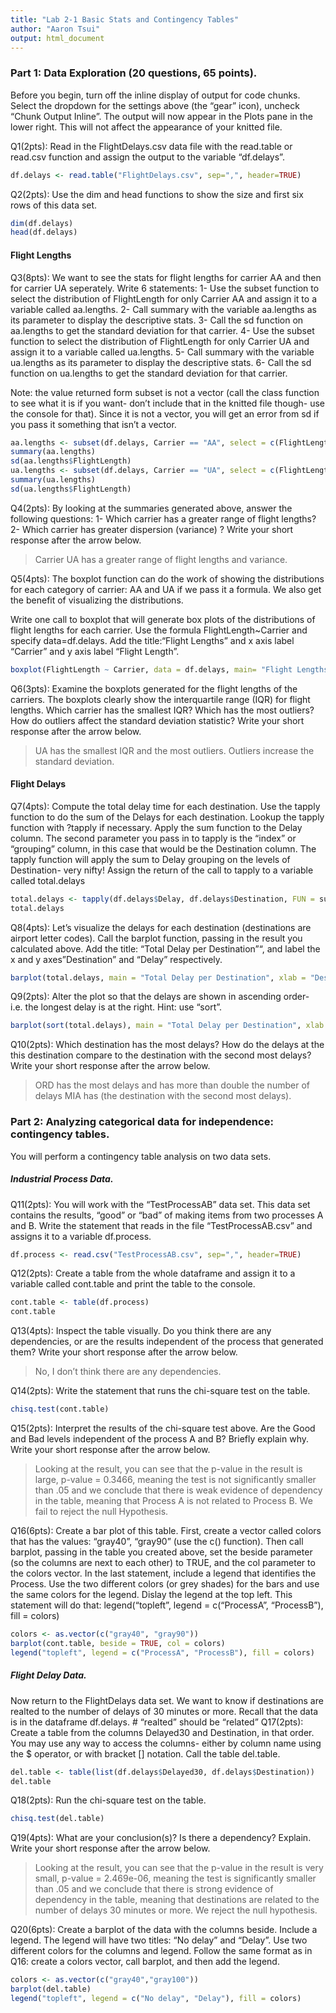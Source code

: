 ---
title: "Lab 2-1 Basic Stats and Contingency Tables"
author: "Aaron Tsui"
output: html_document
---

### Part 1: Data Exploration (20 questions, 65 points).

Before you begin, turn off the inline display of output for code chunks.
Select the dropdown for the settings above (the "gear" icon), uncheck "Chunk Output Inline". The output will now appear in the Plots pane in the lower right. This will not affect the appearance of your knitted file.

Q1(2pts): Read in the FlightDelays.csv data file with the read.table or read.csv function and assign the output to the variable "df.delays".

```{r}
df.delays <- read.table("FlightDelays.csv", sep=",", header=TRUE)
```

Q2(2pts): Use the dim and head functions to show the size and first six rows of this data set.

```{r}
dim(df.delays)
head(df.delays)
```

#### Flight Lengths

Q3(8pts): We want to see the stats for flight lengths for carrier AA and then for carrier UA seperately. Write 6 statements:
1- Use the subset function to select the distribution of FlightLength for only Carrier AA and assign it to a variable called aa.lengths.
2- Call summary with the variable aa.lengths as its parameter to display the descriptive stats.
3- Call the sd function on aa.lengths to get the standard deviation for that carrier.
4- Use the subset function to select the distribution of FlightLength for only Carrier UA and assign it to a variable called ua.lengths.
5- Call summary with the variable ua.lengths as its parameter to display the descriptive stats.
6- Call the sd function on ua.lengths to get the standard deviation for that carrier.

Note: the value returned form subset is not a vector (call the class function to see what it is if you want- don't include that in the knitted file though- use the console for that). Since it is not a vector, you will get an error from sd if you pass it something that isn't a vector.

```{r}
aa.lengths <- subset(df.delays, Carrier == "AA", select = c(FlightLength))
summary(aa.lengths)
sd(aa.lengths$FlightLength)
ua.lengths <- subset(df.delays, Carrier == "UA", select = c(FlightLength))
summary(ua.lengths)
sd(ua.lengths$FlightLength)
```

Q4(2pts): By looking at the summaries generated above, answer the following questions:
1- Which carrier has a greater range of flight lengths?
2- Which carrier has greater dispersion (variance) ?
Write your short response after the arrow below.

> Carrier UA has a greater range of flight lengths and variance.

Q5(4pts): The boxplot function can do the work of showing the distributions for each category of carrier: AA and UA if we pass it a formula. We also get the benefit of visualizing the distributions.

Write one call to boxplot that will generate box plots of the distributions of flight lengths for each carrier. Use the formula FlightLength~Carrier and specify data=df.delays. Add the title:"Flight Lengths" and x axis label "Carrier" and y axis label "Flight Length".

```{r}
boxplot(FlightLength ~ Carrier, data = df.delays, main= "Flight Lengths", xlab = "Carrier", ylab = "Flight Length")

```

Q6(3pts): Examine the boxplots generated for the flight lengths of the carriers. The boxplots clearly show the interquartile range (IQR) for flight lengths. Which carrier has the smallest IQR? Which has the most outliers? How do outliers affect the standard deviation statistic?
Write your short response after the arrow below.

> UA has the smallest IQR and the most outliers. Outliers increase the standard deviation.

#### Flight Delays

Q7(4pts): Compute the total delay time for each destination.
Use the tapply function to do the sum of the Delays for each destination. Lookup the tapply function with ?tapply if necessary. Apply the sum function to the Delay column. The second parameter you pass in to tapply is the "index" or "grouping" column, in this case that would be the Destination column. The tapply function will apply the sum to Delay grouping on the levels of Destination- very nifty! Assign the return of the call to tapply to a variable called total.delays

```{r}
total.delays <- tapply(df.delays$Delay, df.delays$Destination, FUN = sum)
total.delays
```

Q8(4pts): Let's visualize the delays for each destination (destinations are airport letter codes).
Call the barplot function, passing in the result you calculated above.
Add the title: "Total Delay per Destination"", and label the x and y axes "Destination" and "Delay" respectively. 
```{r}
barplot(total.delays, main = "Total Delay per Destination", xlab = "Destination", ylab = "Delay")

```

Q9(2pts): Alter the plot so that the delays are shown in ascending order- i.e. the longest delay is at the right.
Hint: use "sort".

```{r}
barplot(sort(total.delays), main = "Total Delay per Destination", xlab = "Destination", ylab = "Delay")

```
Q10(2pts): Which destination has the most delays? How do the delays at the this destination compare to the destination with the second most delays?
Write your short response after the arrow below.

> ORD has the most delays and has more than double the number of delays MIA has (the destination with the second most delays).

### Part 2: Analyzing categorical data for independence: contingency tables.

You will perform a contingency table analysis on two data sets.

##### Industrial Process Data.

Q11(2pts): You will work with the "TestProcessAB" data set. This data set contains the results, "good" or "bad" of making items from two processes A and B.
Write the statement that reads in the file "TestProcessAB.csv" and assigns it to a variable df.process. 

```{r}
df.process <- read.csv("TestProcessAB.csv", sep=",", header=TRUE)
```

Q12(2pts): Create a table from the whole dataframe and assign it to a variable called cont.table and print the table to the console.

```{r}
cont.table <- table(df.process)
cont.table

```

Q13(4pts): Inspect the table visually. Do you think there are any dependencies, or are the results independent of the process that generated them?
Write your short response after the arrow below.

> No, I don't think there are any dependencies.

Q14(2pts): Write the statement that runs the chi-square test on the table.

```{r}
chisq.test(cont.table)
```

Q15(2pts): Interpret the results of the chi-square test above. Are the Good and Bad levels independent of the process A and B? Briefly explain why.
Write your short response after the arrow below.

> Looking at the result, you can see that the p-value in the result is large, p-value = 0.3466, meaning the test is not significantly smaller than .05 and we conclude that there is weak evidence of dependency in the table, meaning that Process A is not related to Process B. We fail to reject the null Hypothesis.

Q16(6pts): Create a bar plot of this table. First, create a vector called colors that has the values: "gray40", "gray90" (use the c() function).
Then call barplot, passing in the table you created above, set the beside parameter (so the columns are next to each other) to TRUE, and the col parameter to the colors vector. 
In the last statement, include a legend that identifies the Process. Use the two different colors (or grey shades) for the bars and use the same colors for the legend. Dislay the legend at the top left. This statement will do that: legend("topleft", legend = c("ProcessA", "ProcessB"), fill = colors)

```{r}
colors <- as.vector(c("gray40", "gray90"))
barplot(cont.table, beside = TRUE, col = colors)
legend("topleft", legend = c("ProcessA", "ProcessB"), fill = colors)
```

##### Flight Delay Data.

Now return to the FlightDelays data set. We want to know if destinations are realted to the number of delays of 30 minutes or more. Recall that the data is in the dataframe df.delays.
# "realted" should be "related"
Q17(2pts): Create a table from the columns Delayed30 and Destination, in that order. You may use any way to access the columns- either by column name using the $ operator, or with bracket [] notation. Call the table del.table.

```{r}
del.table <- table(list(df.delays$Delayed30, df.delays$Destination))
del.table
```

Q18(2pts): Run the chi-square test on the table.

```{r}
chisq.test(del.table)
```

Q19(4pts): What are your conclusion(s)? Is there a dependency? Explain.
Write your short response after the arrow below.

> Looking at the result, you can see that the p-value in the result is very small, p-value = 2.469e-06, meaning the test is significantly smaller than .05 and we conclude that there is strong evidence of dependency in the table, meaning that destinations are related to the number of delays 30 minutes or more. We reject the null hypothesis.

Q20(6pts): Create a barplot of the data with the columns beside. Include a legend. The legend will have two titles: "No delay" and "Delay". Use two different colors for the columns and legend. Follow the same format as in Q16: create a colors vector, call barplot, and then add the legend.

```{r}
colors <- as.vector(c("gray40","gray100"))
barplot(del.table)
legend("topleft", legend = c("No delay", "Delay"), fill = colors)

```







